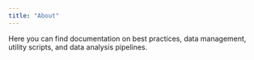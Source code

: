 ```yaml
---
title: "About"
---
```


Here you can find documentation on best practices, data management, utility scripts, and data analysis pipelines.
